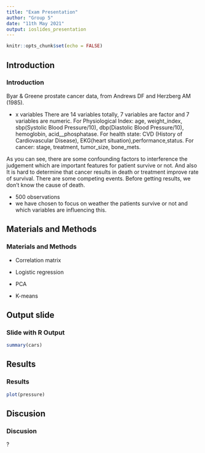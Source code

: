 ```yaml
---
title: "Exam Presentation"
author: "Group 5"
date: "11th May 2021"
output: ioslides_presentation
---
```


```r
knitr::opts_chunk$set(echo = FALSE)
```

## Introduction
### Introduction

Byar & Greene prostate cancer data, from Andrews DF and Herzberg AM (1985). 

- x variables 
There are 14 variables totally, 7 variables are factor and 7 variables are numeric.
For Physiological Index: age, weight_index, sbp(Systolic Blood Pressure/10), dbp(Diastolic Blood                              Pressure/10), hemoglobin, acid__phosphatase.
For health state: CVD (History of Cardiovascular Disease), EKG(heart situation),performance,status.
For cancer: stage, treatment, tumor_size, bone_mets.

As you can see, there are some confounding factors to interference the judgement which are important features for patient survive or not. And also It is hard to determine that cancer results in death or treatment improve rate of survival. There are some competing events. Before getting results, we don't know the cause of death. 

- 500 observations 
- we have chosen to focus on weather the patients survive or not and which variables are influencing this.  

## Materials and Methods
### Materials and Methods

- Correlation matrix 

- Logistic regression 

- PCA

- K-means 

##  Output slide
### Slide with R Output

```r
summary(cars)
```

## Results
### Results 

```r
plot(pressure)
```

## Discusion 
### Discusion 
? 


